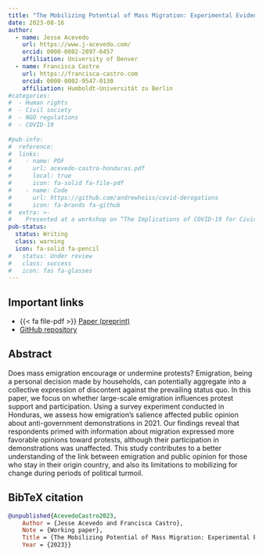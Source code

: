 ```yaml
---
title: "The Mobilizing Potential of Mass Migration: Experimental Evidence from Honduras"
date: 2023-08-16
author:
  - name: Jesse Acevedo
    url: https://www.j-acevedo.com/
    orcid: 0000-0002-2897-6457
    affiliation: University of Denver
  - name: Francisca Castro
    url: https://francisca-castro.com
    orcid: 0000-0002-9547-0130
    affiliation: Humboldt-Universität zu Berlin
#categories:
#  - Human rights
#  - Civil society
#  - NGO regulations
#  - COVID-19
  
#pub-info:
#  reference:
#  links:
#    - name: PDF
#      url: acevedo-castro-honduras.pdf
#      local: true
#      icon: fa-solid fa-file-pdf
#    - name: Code
#      url: https://github.com/andrewheiss/covid-derogations
#      icon: fa-brands fa-github
#  extra: >-
#    Presented at a workshop on “The Implications of COVID-19 for Civic Spaces: Assessing Data, Patterns and Trends,” Leibniz-Institut Hessische Stiftung Friedens- und Konfliktforschung (HSFK), online, March 2021
pub-status: 
  status: Writing
  class: warning
  icon: fa-solid fa-pencil
#   status: Under review
#   class: success
#   icon: fas fa-glasses
---
```


## Important links

-   {{< fa file-pdf >}} [Paper (preprint)](acevedo-castro-honduras.pdf)
-   <i class="fa-brands fa-github"></i> [GitHub repository]()

## Abstract

Does mass emigration encourage or undermine protests? Emigration, being a personal decision made by households, can potentially aggregate into a collective expression of discontent against the prevailing status quo. In this paper, we focus on whether large-scale emigration influences protest support and participation. Using a survey experiment conducted in Honduras, we assess how emigration's salience affected public opinion about anti-government demonstrations in 2021. Our findings reveal that respondents primed with information about migration expressed more favorable opinions toward protests, although their participation in demonstrations was unaffected. This study contributes to a better understanding of the link between emigration and public opinion for those who stay in their origin country, and also its limitations to mobilizing for change during periods of political turmoil.

## BibTeX citation

``` bibtex
@unpublished{AcevedoCastro2023,
    Author = {Jesse Acevedo and Francisca Castro},
    Note = {Working paper},
    Title = {The Mobilizing Potential of Mass Migration: Experimental Evidence from Honduras},
    Year = {2023}}
```
